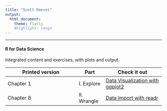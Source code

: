 ```yaml
---
title: "Scott Reeves"
output: 
  html_document:
    theme: flatly
    #highlight: tango
---
```


***

#### R for Data Science
Integrated content and exercises, with plots and output.


Printed version | Part | Check it out
----------------|------|-------------
Chapter 1 | I. Explore | [Data Visualization with ggplot2](./r4ds/Chapter1.html)
Chapter 8 | II. Wrangle | [Data Import with readr](./r4ds/Chapter8.html)